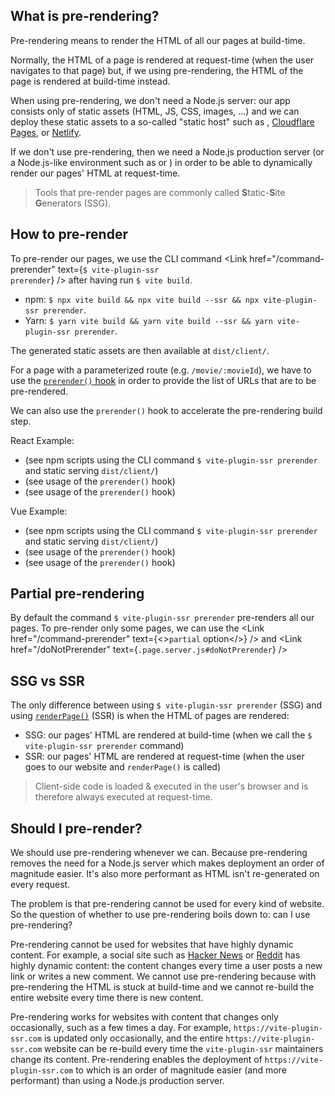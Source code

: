 
## What is pre-rendering?

Pre-rendering means to render the HTML of all our pages at build-time.

Normally, the HTML of a page is rendered at request-time
(when the user navigates to that page) but,
if we using pre-rendering, the HTML of the page is rendered at build-time instead.

When using pre-rendering, we don't need a Node.js server: our app consists only of static assets (HTML, JS, CSS, images, ...)
and we can deploy these static assets to a so-called "static host" such as <Link href="/github-pages" text="GitHub Pages" />, [Cloudflare Pages](/cloudflare-pages), or [Netlify](/netlify).

If we don't use pre-rendering, then we need a Node.js production server (or a Node.js-like environment such as <Link href="/cloudflare-workers" text="Cloudflare Workers" /> or <Link href="/vercel" text="Vercel" />) in order to be able to dynamically render our pages' HTML at request-time.

> Tools that pre-render pages are commonly called <b>S</b>tatic-<b>S</b>ite <b>G</b>enerators (SSG).

## How to pre-render

To pre-render our pages, we use the CLI command <Link href="/command-prerender" text={<code>$ vite-plugin-ssr prerender</code>} /> after having run `$ vite build`.
 - npm: `$ npx vite build && npx vite build --ssr && npx vite-plugin-ssr prerender`.
 - Yarn: `$ yarn vite build && yarn vite build --ssr && yarn vite-plugin-ssr prerender`.

The generated static assets are then available at `dist/client/`.

For a page with a parameterized route (e.g. `/movie/:movieId`), we have to use the [`prerender()` hook](/prerender) in order to provide the list of URLs that are to be pre-rendered.

We can also use the `prerender()` hook to accelerate the pre-rendering build step.

React Example:
 - <RepoLink path='/examples/react-full/package.json' /> (see npm scripts using the CLI command <code>$ vite-plugin-ssr prerender</code> and static serving <code>dist/client/</code>)
 - <RepoLink path='/examples/react-full/pages/hello/index.page.server.ts' /> (see usage of the <code>prerender()</code> hook)
 - <RepoLink path='/examples/react-full/pages/star-wars/index.page.server.ts' /> (see usage of the <code>prerender()</code> hook)

Vue Example:
 - <RepoLink path='/examples/vue-full/package.json' /> (see npm scripts using the CLI command <code>$ vite-plugin-ssr prerender</code> and static serving <code>dist/client/</code>)
 - <RepoLink path='/examples/vue-full/pages/hello/index.page.server.ts' /> (see usage of the <code>prerender()</code> hook)
 - <RepoLink path='/examples/vue-full/pages/star-wars/index.page.server.ts' /> (see usage of the <code>prerender()</code> hook)


## Partial pre-rendering

By default the command `$ vite-plugin-ssr prerender` pre-renders all our pages.
To pre-render only some pages, we can use the <Link href="/command-prerender" text={<><code>partial</code> option</>} /> and <Link href="/doNotPrerender" text={<code>.page.server.js#doNotPrerender</code>} />


## SSG vs SSR

The only difference between using `$ vite-plugin-ssr prerender` (SSG) and using [`renderPage()`](/createPageRenderer) (SSR) is when the HTML of pages are rendered:
- SSG: our pages' HTML are rendered at build-time (when we call the `$ vite-plugin-ssr prerender` command)
- SSR: our pages' HTML are rendered at request-time (when the user goes to our website and `renderPage()` is called)

> Client-side code is loaded & executed in the user's browser and is therefore always executed at request-time.


## Should I pre-render?

We should use pre-rendering whenever we can. Because pre-rendering removes the need for a Node.js server which makes deployment an order of magnitude easier. It's also more performant as HTML isn't re-generated on every request.

The problem is that pre-rendering cannot be used for every kind of website. So the question of whether to use pre-rendering boils down to: can I use pre-rendering?

Pre-rendering cannot be used for websites that have highly dynamic content. For example, a social site such as [Hacker News](https://news.ycombinator.com/) or [Reddit](https://www.reddit.com/) has highly dynamic content: the content changes every time a user posts a new link or writes a new comment. We cannot use pre-rendering because with pre-rendering the HTML is stuck at build-time and we cannot re-build the entire website every time there is new content.

Pre-rendering works for websites with content that changes only occasionally, such as a few times a day. For example, `https://vite-plugin-ssr.com` is updated only occasionally, and the entire `https://vite-plugin-ssr.com` website can be re-build every time the `vite-plugin-ssr` maintainers change its content. Pre-rendering enables the deployment of `https://vite-plugin-ssr.com` to <Link href="/github-pages" text="GitHub Pages" /> which is an order of magnitude easier (and more performant) than using a Node.js production server.


